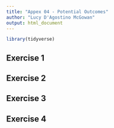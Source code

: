 ```yaml
---
title: "Appex 04 - Potential Outcomes"
author: "Lucy D'Agostino McGowan"
output: html_document
---
```



```r
library(tidyverse)
```

## Exercise 1

## Exercise 2

## Exercise 3

## Exercise 4